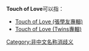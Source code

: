 '''Touch of Love'''可以指：

*[[Touch_of_Love_(張學友專輯)|Touch of Love (張學友專輯)]]
*[[Touch_of_Love_(Twins專輯)|Touch of Love (Twins專輯)]]

{{disambig|Cat=作品消歧義}}

[[Category:非中文名称消歧义|Category:非中文名称消歧义]]